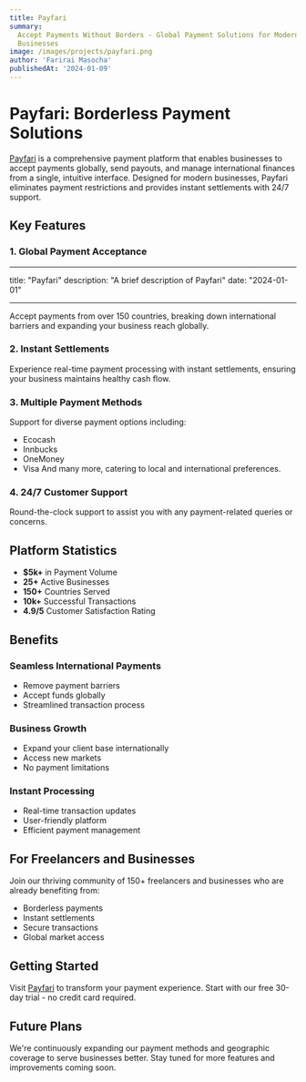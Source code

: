 ```yaml
---
title: Payfari
summary:
  Accept Payments Without Borders - Global Payment Solutions for Modern
  Businesses
image: /images/projects/payfari.png
author: 'Farirai Masocha'
publishedAt: '2024-01-09'
---
```


# Payfari: Borderless Payment Solutions

[Payfari](https://payfari.co.zw) is a comprehensive payment platform that
enables businesses to accept payments globally, send payouts, and manage
international finances from a single, intuitive interface. Designed for modern
businesses, Payfari eliminates payment restrictions and provides instant
settlements with 24/7 support.

## Key Features

### 1. Global Payment Acceptance

---

title: "Payfari" description: "A brief description of Payfari" date:
"2024-01-01"

---

Accept payments from over 150 countries, breaking down international barriers
and expanding your business reach globally.

### 2. Instant Settlements

Experience real-time payment processing with instant settlements, ensuring your
business maintains healthy cash flow.

### 3. Multiple Payment Methods

Support for diverse payment options including:

- Ecocash
- Innbucks
- OneMoney
- Visa And many more, catering to local and international preferences.

### 4. 24/7 Customer Support

Round-the-clock support to assist you with any payment-related queries or
concerns.

## Platform Statistics

- **$5k+** in Payment Volume
- **25+** Active Businesses
- **150+** Countries Served
- **10k+** Successful Transactions
- **4.9/5** Customer Satisfaction Rating

## Benefits

### Seamless International Payments

- Remove payment barriers
- Accept funds globally
- Streamlined transaction process

### Business Growth

- Expand your client base internationally
- Access new markets
- No payment limitations

### Instant Processing

- Real-time transaction updates
- User-friendly platform
- Efficient payment management

## For Freelancers and Businesses

Join our thriving community of 150+ freelancers and businesses who are already
benefiting from:

- Borderless payments
- Instant settlements
- Secure transactions
- Global market access

## Getting Started

Visit [Payfari](https://payfari.co.zw) to transform your payment experience.
Start with our free 30-day trial - no credit card required.

## Future Plans

We're continuously expanding our payment methods and geographic coverage to
serve businesses better. Stay tuned for more features and improvements coming
soon.
